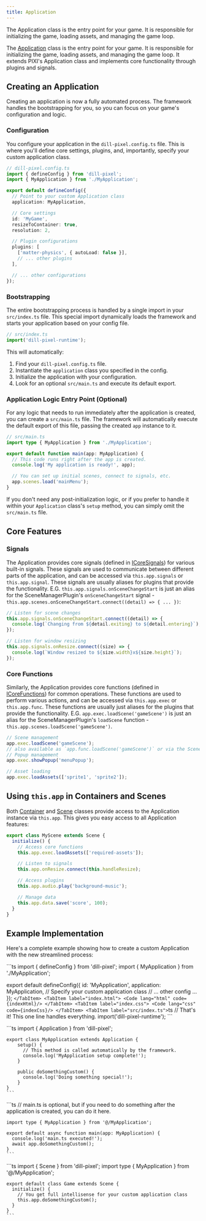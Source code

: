 ```yaml
---
title: Application
---
```


The Application class is the entry point for your game. It is responsible for initializing the game, loading assets, and managing the game loop.


The [Application](/api/classes/application) class is the entry point for your game. It is responsible for initializing the game, loading assets, and managing the game loop. It extends PIXI's Application class and implements core functionality through plugins and signals.

## Creating an Application

Creating an application is now a fully automated process. The framework handles the bootstrapping for you, so you can focus on your game's configuration and logic.

### Configuration

You configure your application in the `dill-pixel.config.ts` file. This is where you'll define core settings, plugins, and, importantly, specify your custom application class.

```ts
// dill-pixel.config.ts
import { defineConfig } from 'dill-pixel';
import { MyApplication } from './MyApplication';

export default defineConfig({
  // Point to your custom Application class
  application: MyApplication,

  // Core settings
  id: 'MyGame',
  resizeToContainer: true,
  resolution: 2,

  // Plugin configurations
  plugins: [
    ['matter-physics', { autoLoad: false }],
    // ... other plugins
  ],

  // ... other configurations
});
```

### Bootstrapping

The entire bootstrapping process is handled by a single import in your `src/index.ts` file. This special import dynamically loads the framework and starts your application based on your config file.

```ts
// src/index.ts
import('dill-pixel-runtime');
```

This will automatically:

1. Find your `dill-pixel.config.ts` file.
2. Instantiate the `application` class you specified in the config.
3. Initialize the application with your configuration.
4. Look for an optional `src/main.ts` and execute its default export.

### Application Logic Entry Point (Optional)

For any logic that needs to run immediately after the application is created, you can create a `src/main.ts` file. The framework will automatically execute the default export of this file, passing the created `app` instance to it.

```ts
// src/main.ts
import type { MyApplication } from './MyApplication';

export default function main(app: MyApplication) {
  // This code runs right after the app is created.
  console.log('My application is ready!', app);

  // You can set up initial scenes, connect to signals, etc.
  app.scenes.load('mainMenu');
}
```

If you don't need any post-initialization logic, or if you prefer to handle it within your `Application` class's `setup` method, you can simply omit the `src/main.ts` file.

## Core Features

### Signals

The Application provides core signals (defined in [ICoreSignals](/api/interfaces/icoresignals)) for various built-in signals. These signals are used to communicate between different parts of the application, and can be accessed via `this.app.signals` or `this.app.signal`. These signals are usually aliases for plugins that provide the functionality. E.G. `this.app.signals.onSceneChangeStart` is just an alias for the SceneManagerPlugin's `onSceneChangeStart` signal - `this.app.scenes.onSceneChangeStart.connect((detail) => { ... })`:

```ts
// Listen for scene changes
this.app.signals.onSceneChangeStart.connect((detail) => {
  console.log(`Changing from ${detail.exiting} to ${detail.entering}`);
});

// Listen for window resizing
this.app.signals.onResize.connect((size) => {
  console.log(`Window resized to ${size.width}x${size.height}`);
});
```

### Core Functions

Similarly, the Application provides core functions (defined in [ICoreFunctions](/api/interfaces/icorefunctions)) for common operations. These functions are used to perform various actions, and can be accessed via `this.app.exec` or `this.app.func`. These functions are usually just aliases for the plugins that provide the functionality. E.G. `app.exec.loadScene('gameScene')` is just an alias for the SceneManagerPlugin's `loadScene` function - `this.app.scenes.loadScene('gameScene')`.

```ts
// Scene management
app.exec.loadScene('gameScene');
// also available as `app.func.loadScene('gameScene')` or via the SceneManagerPlugin `this.app.scenes.loadScene('gameScene')`
// Popup management
app.exec.showPopup('menuPopup');

// Asset loading
app.exec.loadAssets(['sprite1', 'sprite2']);
```

## Using `this.app` in Containers and Scenes

Both [Container](/api/classes/container) and [Scene](/api/classes/scene) classes provide access to the Application instance via `this.app`. This gives you easy access to all Application features:

```ts
export class MyScene extends Scene {
  initialize() {
    // Access core functions
    this.app.exec.loadAssets(['required-assets']);

    // Listen to signals
    this.app.onResize.connect(this.handleResize);

    // Access plugins
    this.app.audio.play('background-music');

    // Manage data
    this.app.data.save('score', 100);
  }
}
```

## Example Implementation

Here's a complete example showing how to create a custom Application with the new streamlined process:

<Tabs>
   <TabItem label="dill-pixel.config.ts">
```ts
import { defineConfig } from 'dill-pixel';
import { MyApplication } from './MyApplication';

export default defineConfig({
    id: 'MyApplication',
    application: MyApplication, // Specify your custom application class
    // ... other config ...
});
    ```
  </TabItem>
    <TabItem label="index.html">
        <Code lang="html" code={indexHtml}/>
    </TabItem>
    <TabItem label="index.css">
        <Code lang="css" code={indexCss}/>
    </TabItem>
    <TabItem label="src/index.ts">
        ```ts
        // That's it! This one line handles everything.
        import('dill-pixel-runtime');
        ```
    </TabItem>
  
  <TabItem label="src/MyApplication.ts">
    ```ts
    import { Application } from 'dill-pixel';

    export class MyApplication extends Application {
        setup() {
          // This method is called automatically by the framework.
          console.log('MyApplication setup complete!');
        }

        public doSomethingCustom() {
          console.log('Doing something special!');
        }
    }
    ```

  </TabItem>
  <TabItem label="src/main.ts">
    ```ts
    // main.ts is optional, but if you need to do something after the application is created, you can do it here.

    import type { MyApplication } from '@/MyApplication';

    export default async function main(app: MyApplication) {
      console.log('main.ts executed!');
      await app.doSomethingCustom();
    }
    ```

  </TabItem>
  <TabItem label="src/scenes/Game.ts">
    ```ts
    import { Scene } from 'dill-pixel';
    import type { MyApplication } from '@/MyApplication';

    export default class Game extends Scene {
      initialize() {
        // You get full intellisense for your custom application class
        this.app.doSomethingCustom();
      }
    }
    ```

  </TabItem>
</Tabs>
